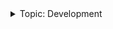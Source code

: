 <details><summary>Topic: Development</summary>

This section is part of a series on the topic of *Development*.

Docs:

- [Using the APIs](/docs/api/overview.md)
- [Software release summaries](/docs/releases/overview.md)

Other resources:

- [See the code on GitHub ↗](https://github.com/vegaprotocol)

</details>